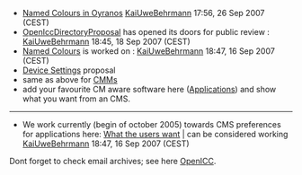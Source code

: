 * [[FeatureWish#Named_Colour|Named Colours in Oyranos]] [[User:KaiUweBehrmann|KaiUweBehrmann]] 17:56, 26 Sep 2007 (CEST)
* [[OpenIccDirectoryProposal]] has opened its doors for public review : [[User:KaiUweBehrmann|KaiUweBehrmann]] 18:45, 18 Sep 2007 (CEST)
* [[FeatureWish|Named Colours]] is worked on : [[User:KaiUweBehrmann|KaiUweBehrmann]] 18:47, 16 Sep 2007 (CEST)
* [[Device Settings]] proposal
* same as above for [[ColourMatchingModuls|CMMs]]
* add your favourite CM aware software here ([[Applications]]) and show what you want from an CMS.

----
* We work currently (begin of october 2005) towards CMS preferences for applications here: [[What_the_users_want|What the users want]] | can be considered working [[User:KaiUweBehrmann|KaiUweBehrmann]] 18:47, 16 Sep 2007 (CEST)


Dont forget to check email archives; see here [[OpenICC]].